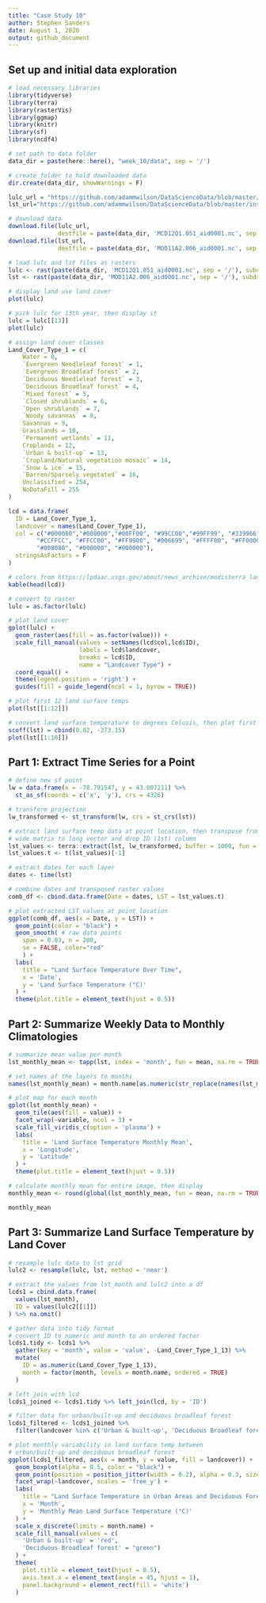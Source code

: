 ```yaml
---
title: "Case Study 10"
author: Stephen Sanders
date: August 1, 2020
output: github_document
---
```

## Set up and initial data exploration

```r
# load necessary libraries
library(tidyverse)
library(terra)
library(rasterVis)
library(ggmap)
library(knitr)
library(sf)
library(ncdf4)
```

```r
# set path to data folder
data_dir = paste(here::here(), "week_10/data", sep = '/')

# create folder to hold downloaded data
dir.create(data_dir, showWarnings = F)

lulc_url = "https://github.com/adammwilson/DataScienceData/blob/master/inst/extdata/appeears/MCD12Q1.051_aid0001.nc?raw=true"
lst_url="https://github.com/adammwilson/DataScienceData/blob/master/inst/extdata/appeears/MOD11A2.006_aid0001.nc?raw=true"

# download data
download.file(lulc_url, 
              destfile = paste(data_dir, 'MCD12Q1.051_aid0001.nc', sep = '/'), mode="wb")
download.file(lst_url, 
              destfile = paste(data_dir, 'MOD11A2.006_aid0001.nc', sep = '/'), mode="wb")

# load lulc and lst files as rasters
lulc <- rast(paste(data_dir, 'MCD12Q1.051_aid0001.nc', sep = '/'), subds = 'Land_Cover_Type_1')
lst <- rast(paste(data_dir, 'MOD11A2.006_aid0001.nc', sep = '/'), subds = 'LST_Day_1km')
```

```r
# display land use land cover
plot(lulc)

# pick lulc for 13th year, then display it
lulc = lulc[[13]]
plot(lulc)
```

```r
# assign land cover classes
Land_Cover_Type_1 = c(
    Water = 0, 
    `Evergreen Needleleaf forest` = 1, 
    `Evergreen Broadleaf forest` = 2,
    `Deciduous Needleleaf forest` = 3, 
    `Deciduous Broadleaf forest` = 4,
    `Mixed forest` = 5, 
    `Closed shrublands` = 6,
    `Open shrublands` = 7,
    `Woody savannas` = 8, 
    Savannas = 9,
    Grasslands = 10,
    `Permanent wetlands` = 11, 
    Croplands = 12,
    `Urban & built-up` = 13,
    `Cropland/Natural vegetation mosaic` = 14, 
    `Snow & ice` = 15,
    `Barren/Sparsely vegetated` = 16, 
    Unclassified = 254,
    NoDataFill = 255
)

lcd = data.frame(
  ID = Land_Cover_Type_1,
  landcover = names(Land_Cover_Type_1),
  col = c("#000080","#008000","#00FF00", "#99CC00","#99FF99", "#339966", "#993366", "#FFCC99", 
        "#CCFFCC", "#FFCC00", "#FF9900", "#006699", "#FFFF00", "#FF0000", "#999966", "#FFFFFF", 
        "#808080", "#000000", "#000000"),
  stringsAsFactors = F
)

# colors from https://lpdaac.usgs.gov/about/news_archive/modisterra_land_cover_types_yearly_l3_global_005deg_cmg_mod12c1
kable(head(lcd))
```

```r
# convert to raster
lulc = as.factor(lulc)

# plot land cover
gplot(lulc) +
  geom_raster(aes(fill = as.factor(value))) +
  scale_fill_manual(values = setNames(lcd$col,lcd$ID),
                    labels = lcd$landcover,
                    breaks = lcd$ID,
                    name = "Landcover Type") +
  coord_equal() +
  theme(legend.position = 'right') +
  guides(fill = guide_legend(ncol = 1, byrow = TRUE))

# plot first 12 land surface temps
plot(lst[[1:12]])

# convert land surface temperature to degrees Celusis, then plot first 10
scoff(lst) = cbind(0.02, -273.15)
plot(lst[[1:10]])
```

## Part 1: Extract Time Series for a Point

```r
# define new sf point
lw = data.frame(x = -78.791547, y = 43.007211) %>% 
  st_as_sf(coords = c('x', 'y'), crs = 4326)

# transform projection
lw_transformed <- st_transform(lw, crs = st_crs(lst))

# extract land surface temp data at point location, then transpose from
# wide matrix to long vector and drop ID (1st) column
lst_values <- terra::extract(lst, lw_transformed, buffer = 1000, fun = mean, na.rm = TRUE)
lst_values.t <- t(lst_values)[-1]

# extract dates for each layer
dates <- time(lst)

# combine dates and transposed raster values
comb_df <- cbind.data.frame(Date = dates, LST = lst_values.t)

# plot extracted LST values at point location
ggplot(comb_df, aes(x = Date, y = LST)) +
  geom_point(color = "black") +
  geom_smooth( # raw data points
    span = 0.03, n = 200, 
    se = FALSE, color="red"
    ) +
  labs(
    title = "Land Surface Temperature Over Time",
    x = 'Date', 
    y = 'Land Surface Temperature (°C)'
  ) +
  theme(plot.title = element_text(hjust = 0.5))
```

## Part 2: Summarize Weekly Data to Monthly Climatologies 

```r
# summarize mean value per month
lst_monthly_mean <- tapp(lst, index = 'month', fun = mean, na.rm = TRUE)

# set names of the layers to months
names(lst_monthly_mean) = month.name[as.numeric(str_replace(names(lst_monthly_mean), 'm_', ''))]

# plot map for each month
gplot(lst_monthly_mean) +
  geom_tile(aes(fill = value)) +
  facet_wrap(~variable, ncol = 3) +
  scale_fill_viridis_c(option = 'plasma') +           
  labs(
    title = 'Land Surface Temperature Monthly Mean', 
    x = 'Longitude', 
    y = 'Latitude'
  ) +
  theme(plot.title = element_text(hjust = 0.5))

# calculate monthly mean for entire image, then display
monthly_mean <- round(global(lst_monthly_mean, fun = mean, na.rm = TRUE), 2)

monthly_mean
```

## Part 3: Summarize Land Surface Temperature by Land Cover

```r
# resample lulc data to lst grid
lulc2 <- resample(lulc, lst, method = 'near')

# extract the values from lst_month and lulc2 into a df
lcds1 = cbind.data.frame(
  values(lst_month), 
  ID = values(lulc2[[1]])
) %>% na.omit()

# gather data into tidy format
# convert ID to numeric and month to an ordered factor
lcds1.tidy <- lcds1 %>%
  gather(key = 'month', value = 'value', -Land_Cover_Type_1_13) %>%
  mutate(
    ID = as.numeric(Land_Cover_Type_1_13),
    month = factor(month, levels = month.name, ordered = TRUE)
  )

# left join with lcd
lcds1_joined <- lcds1.tidy %>% left_join(lcd, by = 'ID')

# filter data for urban/built-up and deciduous broadleaf forest
lcds1_filtered <- lcds1_joined %>%
  filter(landcover %in% c('Urban & built-up', 'Deciduous Broadleaf forest'))

# plot monthly variability in land surface temp between 
# urban/built-up and deciduous broadleaf forest
ggplot(lcds1_filtered, aes(x = month, y = value, fill = landcover)) +
  geom_boxplot(alpha = 0.5, color = "black") +
  geom_point(position = position_jitter(width = 0.2), alpha = 0.3, size = 0.5) +  
  facet_wrap(~landcover, scales = 'free_y') +
  labs(
    title = "Land Surface Temperature in Urban Areas and Deciduous Forest",
    x = 'Month',
    y = 'Monthly Mean Land Surface Temperature (°C)'
  ) +
  scale_x_discrete(limits = month.name) +
  scale_fill_manual(values = c(
    'Urban & built-up' = 'red', 
    'Deciduous Broadleaf forest' = "green")
  ) +
  theme(
    plot.title = element_text(hjust = 0.5),
    axis.text.x = element_text(angle = 45, hjust = 1),
    panel.background = element_rect(fill = 'white')
  )
```
